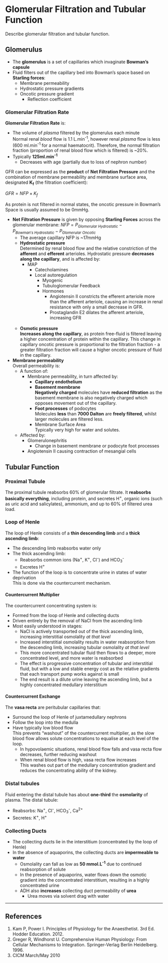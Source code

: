 # Glomerular Filtration and Tubular Function

:::CICM
Describe glomerular filtration and tubular function.
:::

## Glomerulus

* The **glomerulus** is a set of capillaries which invaginate **Bowman's capsule**
* Fluid filters out of the capillary bed into Bowman's space based on **Starling forces**:
  * Membrane permeability
  * Hydrostatic pressure gradients
  * Oncotic pressure gradient
    * Reflection coefficient

### Glomerular Filtration Rate

**Glomerular Filtration Rate** is:

* The volume of *plasma* filtered by the glomerulus each minute\
Normal renal *blood* flow is 1.1 L.min^-1^, however renal *plasma* flow is less (600 ml.min^-1^ for a normal haematocrit). Therefore, the normal filtration fraction (proportion of renal blood flow which is filtered) is ~20%.
* Typically **125ml.min^-1^**\
    * Decreases with age (partially due to loss of nephron number)


GFR can be expressed as the **product** of **Net Filtration Pressure** and the combination of membrane permeability and membrane surface area, designated **K~f~** (the filtration coefficient):

$GFR = NFP \times K_f$

::: column-margin
As protein is not filtered in normal states, the oncotic pressure in Bowman's Space is usually assumed to be 0mmHg.
:::

* **Net Filtration Pressure** is given by opposing **Starling Forces** across the glomerular membrane:
    $NFP = P_{Glomerular \ Hydrostatic} - P_{Bowman's \ Hydrostatic} -P_{Glomerular \ Oncotic}$\
    * The average capillary NFP is ~17mmHg
    * **Hydrostatic pressure**\
    Determined by renal blood flow and the relative constriction of the **afferent** and **efferent** arterioles. Hydrostatic pressure **decreases along the capillary**, and is affected by:
        * MAP
            * Catecholamines
            * Local autoregulation
                * Myogenic
                * Tubuloglomerular Feedback
                * Hormones
                    * Angiotensin II constricts the efferent arteriole more than the afferent arteriole, causing an increase in renal resistance with only a small decrease in GFR.
                    * Prostaglandin E2 dilates the afferent arteriole, increasing GFR <br> <br>
    * **Osmotic pressure**\
    **Increases along the capillary**, as protein free-fluid is filtered leaving a higher concentration of protein within the capillary. This change in capillary oncotic pressure is proportional to the filtration fraction - a greater filtration fraction will cause a higher oncotic pressure of fluid in the capillary.


* **Membrane permeability**\
Overall permeability is:
    * A function of:
        * Membrane permeability, in turn affected by:
            * **Capillary endothelium**
            * **Basement membrane**\
            **Negatively charged** molecules have **reduced filtration** as the basement membrane is also negatively charged which opposes movement out of the capillary.\
            * **Foot processes** of podocytes\
            Molecules **less** than **7000 Dalton** are **freely filtered**, whilst larger molecules are filtered less.
            * Membrane Surface Area\
            Typically very high for water and solutes. 
    * Affected by:
        * Glomerulonephritis
            * Change in basement membrane or podocyte foot processes
        * Angiotensin II causing contraction of mesangial cells


## Tubular Function

### Proximal Tubule

The proximal tubule reabsorbs 60% of glomerular filtrate. It **reabsorbs basically everything**, including protein, and secretes H^+^, organic ions (such as uric acid and salicylates), ammonium, and up to 60% of filtered urea load.


### Loop of Henle

The loop of Henle consists of a **thin descending limb** and a **thick ascending limb**:

* The descending limb reabsorbs water only
* The thick ascending limb:
  * Reabsorbs common ions (Na^+^, K^+^, Cl^-^) and HCO~3~^-^
  * Excretes H^+^
* The function of the loop is to concentrate urine in states of water deprivation\
This is done via the countercurrent mechanism.

#### Countercurrent Multiplier

The countercurrent concentrating system is:

* Formed from the loop of Henle and collecting ducts
* Driven entirely by the removal of NaCl from the ascending limb
* Most easily understood in stages:
  * NaCl is actively transported out of the thick ascending limb, increasing interstitial osmolality *at that level*
  * Increased interstitial osmolality results in water reabsorption from the descending limb, increasing tubular osmolality *at that level*
  * This more concentrated tubular fluid then flows to a deeper, more concentrated level, and more water is reabsorbed
  * The effect is progressive concentration of tubular and interstitial fluid, but with a low and stable energy cost as the relative gradients that each transport pump works against is small
  * The end result is a dilute urine leaving the ascending limb, but a highly concentrated medullary interstitium

#### Countercurrent Exchange

The **vasa recta** are peritubular capillaries that:

* Surround the loop of Henle of juxtamedullary nephrons
* Follow the loop into the medulla
* Have typically low blood flow\
This prevents "washout" of the countercurrent multiplier, as the slow blood flow allows solute concentrations to equalise at each level of the loop.
  * In hypovolaemic situations, renal blood flow falls and vasa recta flow decreases, further reducing washout
  * When renal blood flow is high, vasa recta flow increases\
  This washes out part of the medullary concentration gradient and reduces the concentrating ability of the kidney.

### Distal tubules

Fluid entering the distal tubule has about **one-third** the **osmolarity** of plasma. The distal tubule:

* Reabsorbs: Na^+^, Cl^-^, HCO~3~^-^, Ca^2+^
* Secretes: K^+^, H^+^

### Collecting Ducts

* The collecting ducts lie in the interstitium (concentrated by the loop of Henle)
* In the absence of aquaporins, the collecting ducts are **impermeable to water**
  * Osmolality can fall as low as **50 mmol.L^-1^** due to continued reabsorption of solute
  * In the presence of aquaporins, water flows down the osmotic gradient into the concentrated interstitium, resulting in a highly concentrated urine
  * ADH also **increases** collecting duct permeability of **urea**
    * Urea moves via solvent drag with water

---

## References

1. Kam P, Power I. Principles of Physiology for the Anaesthetist. 3rd Ed. Hodder Education. 2012.
2. Greger R, Windhorst U. Comprehensive Human Physiology: From Cellular Mechanisms to Integration. Springer-Verlag Berlin Heidelberg. 1996. 
3. CICM March/May 2010

